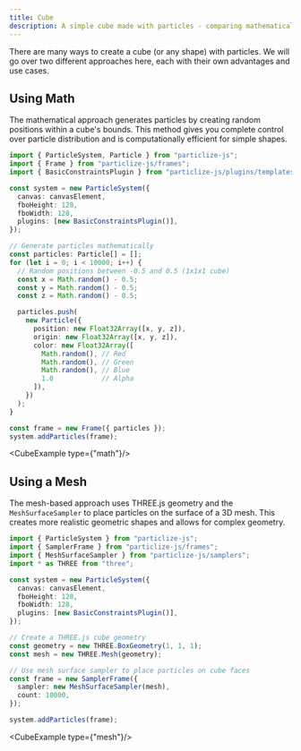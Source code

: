 ```yaml
---
title: Cube
description: A simple cube made with particles - comparing mathematical and mesh-based approaches
---
```


There are many ways to create a cube (or any shape) with particles. We will go over two different approaches here, each with their own advantages and use cases.

## Using Math

The mathematical approach generates particles by creating random positions within a cube's bounds. This method gives you complete control over particle distribution and is computationally efficient for simple shapes.

```typescript
import { ParticleSystem, Particle } from "particlize-js";
import { Frame } from "particlize-js/frames";
import { BasicConstraintsPlugin } from "particlize-js/plugins/templates";

const system = new ParticleSystem({
  canvas: canvasElement,
  fboHeight: 128,
  fboWidth: 128,
  plugins: [new BasicConstraintsPlugin()],
});

// Generate particles mathematically
const particles: Particle[] = [];
for (let i = 0; i < 10000; i++) {
  // Random positions between -0.5 and 0.5 (1x1x1 cube)
  const x = Math.random() - 0.5;
  const y = Math.random() - 0.5; 
  const z = Math.random() - 0.5;

  particles.push(
    new Particle({
      position: new Float32Array([x, y, z]),
      origin: new Float32Array([x, y, z]),
      color: new Float32Array([
        Math.random(), // Red
        Math.random(), // Green  
        Math.random(), // Blue
        1.0            // Alpha
      ]),
    })
  );
}

const frame = new Frame({ particles });
system.addParticles(frame);
```

<CubeExample type={"math"}/>

## Using a Mesh

The mesh-based approach uses THREE.js geometry and the `MeshSurfaceSampler` to place particles on the surface of a 3D mesh. This creates more realistic geometric shapes and allows for complex geometry.

```typescript
import { ParticleSystem } from "particlize-js";
import { SamplerFrame } from "particlize-js/frames";
import { MeshSurfaceSampler } from "particlize-js/samplers";
import * as THREE from "three";

const system = new ParticleSystem({
  canvas: canvasElement,
  fboHeight: 128,
  fboWidth: 128,
  plugins: [new BasicConstraintsPlugin()],
});

// Create a THREE.js cube geometry
const geometry = new THREE.BoxGeometry(1, 1, 1);
const mesh = new THREE.Mesh(geometry);

// Use mesh surface sampler to place particles on cube faces
const frame = new SamplerFrame({
  sampler: new MeshSurfaceSampler(mesh),
  count: 10000,
});

system.addParticles(frame);
```

<CubeExample type={"mesh"}/>